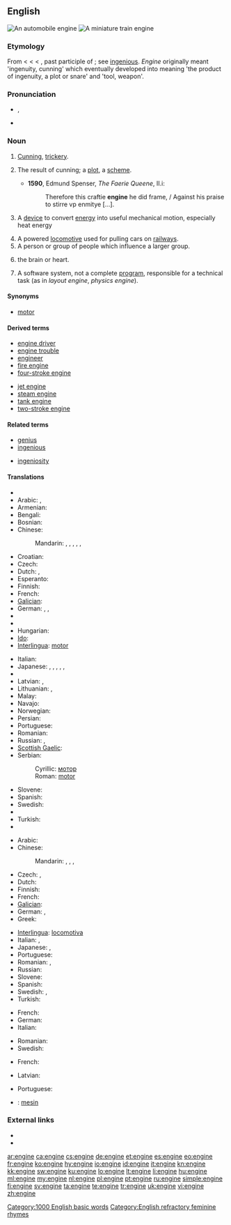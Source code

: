 ==English==
{{wikipedia}}
{{commonscat|Engines}}
[[Image:Mercedes V6 DTM Rennmotor 1996.jpg|thumb|An automobile engine]]
[[Image:Miniature Railway.JPG|thumb|A miniature train engine]]

===Etymology===
From {{etyl|enm}} {{term|engin}} < {{etyl|fro}} {{term|engin||lang=fro|skill", "cleverness", "war machine}} < {{etyl|la}} {{term|ingenium||innate or natural quality, nature, genius, a genious, an invention, in {{etyl|LL.|-}} a war-engine, battering-ram}} < {{term|ingenitum||lang=la}}, past participle of {{term|ingigno|ingignere|lang=la|to instil by birth, implant, produce in}}; see [[ingenious]]. ''Engine'' originally meant 'ingenuity, cunning' which eventually developed into meaning 'the product of ingenuity, a plot or snare' and 'tool, weapon'.

===Pronunciation===
* {{IPA|ˈɛn.dʒɪn/}}, {{SAMPA|/"En.dZIn/}}
* {{audio|en-us-engine.ogg|Audio (US)}}

===Noun===
{{en-noun}}

# {{obsolete}} [[cunning|Cunning]], [[trickery]].
# {{obsolete}} The result of cunning; a [[plot]], a [[scheme]].
#* '''1590''', Edmund Spenser, ''The Faerie Queene'', II.i:
#*: Therefore this craftie '''engine''' he did frame, / Against his praise to stirre vp enmitye [...].
# {{engineering}} A [[device]] to convert [[energy]] into useful mechanical motion, especially heat energy
# A powered [[locomotive]] used for pulling cars on [[railway]]s.
# A person or group of people which influence a larger group.
# {{informal}} the brain or heart.
# {{computing}} A software system, not a complete [[program]], responsible for a technical task (as in ''layout engine'', ''physics engine'').

====Synonyms====
* [[motor]]

====Derived terms====
{{rel-top|term derived from ''engine''}}
* [[engine driver]]
* [[engine trouble]]
* [[engineer]]
* [[fire engine]]
* [[four-stroke engine]]
{{rel-mid}}
* [[jet engine]]
* [[steam engine]]
* [[tank engine]]
* [[two-stroke engine]]
{{rel-bottom}}

====Related terms====
{{rel-top|terms related to ''engine''}}
* [[genius]]
* [[ingenious]]
{{rel-mid}}
* [[ingeniosity]]
{{rel-bottom}}

====Translations====
{{trans-top|mechanical device}}
* {{trreq|sq}}
* Arabic: {{t|ar|محرك|m|tr=muHárrik}}, {{t-|ar|موتور|m|tr=mutuur}}
* Armenian: {{t-|hy|շարժիչ|tr=šaržič}}
* Bengali: {{t|bn|ইঞ্জিন|tr=injin|sc=Beng}}
* Bosnian: {{t-|bs|motor|m}}
* Chinese:
*: Mandarin: {{t|cmn|引擎|tr=yǐnqíng|sc=Hani}}, {{t|cmn|發動機|sc=Hani}}, {{t|cmn|发动机|tr=fādòngjī|sc=Hani}}, {{t-|cmn|馬達|sc=Hani}}, {{t-|cmn|马达|tr=mǎdá|sc=Hani}}, {{t-|cmn|摩托|tr=mótuō|sc=Hani}}
* Croatian: {{t-|hr|motor|m}}
* Czech: {{t+|cs|motor|m}}
* Dutch: {{t+|nl|motor|m}}, {{t+|nl|aandrijving|f}}
* Esperanto: {{t-|eo|motoro|xs=Esperanto}}
* Finnish: {{t+|fi|moottori}}
* French: {{t+|fr|moteur|m}}
* [[Galician]]: {{t-|gl|motor|xs=Galician}} {{m}}
* German: {{t+|de|Motor|m}}, {{t+|de|Triebwerk|n}}, {{t|de|Antrieb|m}}
* {{trreq|he}}
* {{trreq|hi}}
* Hungarian: {{t+|hu|motor}}
* [[Ido]]: {{t+|io|mashino|xs=Ido}}
* [[Interlingua]]: [[motor]]
{{trans-mid}}
* Italian: {{t+|it|motore|m}}
* Japanese: {{t+|ja|エンジン|tr=enjin}}, {{t|ja|機関|tr=きかん, kikan}}, {{t+|ja|機械|tr=きかい, kikai}}, {{t+|ja|モーター|tr=mōtā}}, {{t|ja|発動機|tr=はつどうき, hatsudōki}}, {{t|ja|原動機|tr=げんどうき, kendōki}}
* {{trreq|ko}}
* Latvian: {{t-|lv|dzinējs|m|xs=Latvian}}, {{t-|lv|motors|m|xs=Latvian}}
* Lithuanian: {{t|lt|variklis|m|xs=Lithuanian}}, {{t|lt|motoras|m|xs=Lithuanian}}
* Malay: {{t|ms|enjin}}
* Navajo: {{tø|nv|atsiitsʼiin}}
* Norwegian: {{t-|no|motor|m}}
* Persian: {{t|fa|موتور|tr=اسم|sc=fa-Arab}}
* Portuguese: {{t+|pt|motor|m}}
* Romanian: {{t+|ro|motor|n}}
* Russian: {{t+|ru|двигатель|m|tr=dvígatel'}}, {{t+|ru|мотор|m|tr=motór}}
* [[Scottish Gaelic]]: {{t-|gd|einnsean|m|xs=Scottish Gaelic}}
* Serbian:
*: Cyrillic: [[мотор#Serbian|мотор]] {{m}}
*: Roman: [[motor#Serbian|motor]] {{m}}
* Slovene: {{t+|sl|motor|m}}
* Spanish: {{t+|es|motor|f}}
* Swedish: {{t+|sv|motor|n}}
* {{trreq|th}}
* Turkish: {{t+|tr|motor}}
* {{trreq|vi}}
{{trans-bottom}}

{{trans-top|locomotive}}
* Arabic: {{t|ar|قاطرة|f|tr=qaaTira}}
* Chinese:
*: Mandarin: {{t|cmn|機車|sc=Hani}}, {{t|cmn|机车|tr=jīchē|sc=Hani}}, {{t|cmn|火車頭|sc=Hani}}, {{t|cmn|火车头|tr=huǒchētóu|sc=Hani}}
* Czech: {{t+|cs|lokomotiva|f}}, {{t|cs|lokomotive|m}}
* Dutch: {{t+|nl|locomotief|m}}
* Finnish: {{t+|fi|veturi}}
* French: {{t+|fr|locomotive|f}}
* [[Galician]]: {{t+|gl|locomotora|xs=Galician}} {{f}}
* German: {{t+|de|Lokomotive|f}}, {{t+|de|Lok|f}}
* Greek: {{t+|el|ατμομηχανή|f|tr=atmomikhaní}}
{{trans-mid}}
* [[Interlingua]]: [[locomotiva]]
* Italian: {{t+|it|motrice|f}}, {{t-|it|locomotiva|f}}
* Japanese: {{t|ja|機車|tr=きしゃ, kisha}}, {{t|ja|機関車|tr=きかんしゃ, kikansha}}
* Portuguese: {{t+|pt|locomotiva|f}}
* Romanian: {{t+|ro|motor|n}}, {{t|ro|locomotivă|f}}
* Russian: {{t|ru|локомотив|m|tr=lokomotív}}
* Slovene: {{t+|sl|lokomotiva|f}}
* Spanish: {{t+|es|locomotora|m}}
* Swedish: {{t+|sv|lok|n}}, {{t+|sv|lokomotiv|n}}
* Turkish: {{t+|tr|lokomotif}}
{{trans-bottom}}

{{trans-top|influential group}}
* French: {{t+|fr|moteur|m}}
* German: {{t+|de|Motor|m}}
* Italian: {{t+|it|motore|m}}
{{trans-mid}}
* Romanian: {{t|ro|motor|n}}
* Swedish: {{t+|sv|motor|n}}
{{trans-bottom}}

{{trans-top|brain or heart}}
* French: {{t+|fr|moteur|m}}
{{trans-mid}}
* Latvian: {{t-|lv|motors|m|xs=Latvian}}
{{trans-bottom}}

{{trans-top|computer program}}
* Portuguese: {{t+|pt|motor|m}}
{{trans-mid}}
{{trans-bottom}}

{{checktrans-top}}
* {{ttbc|id}}: [[mesin]]
{{trans-bottom}}

===External links===
* {{R:Webster 1913}}
* {{R:Century 1911}}

[[Category:1000 English basic words]]
[[Category:English refractory feminine rhymes]]

[[ar:engine]]
[[ca:engine]]
[[cs:engine]]
[[de:engine]]
[[et:engine]]
[[es:engine]]
[[eo:engine]]
[[fr:engine]]
[[ko:engine]]
[[hy:engine]]
[[io:engine]]
[[id:engine]]
[[it:engine]]
[[kn:engine]]
[[kk:engine]]
[[sw:engine]]
[[ku:engine]]
[[lo:engine]]
[[lt:engine]]
[[li:engine]]
[[hu:engine]]
[[ml:engine]]
[[my:engine]]
[[nl:engine]]
[[pl:engine]]
[[pt:engine]]
[[ru:engine]]
[[simple:engine]]
[[fi:engine]]
[[sv:engine]]
[[ta:engine]]
[[te:engine]]
[[tr:engine]]
[[uk:engine]]
[[vi:engine]]
[[zh:engine]]